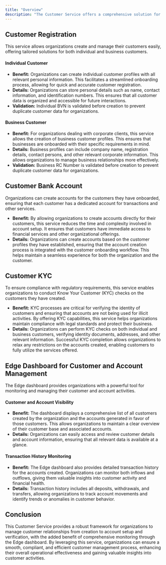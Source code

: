 ```yaml
---
title: "Overview"
description: "The Customer Service offers a comprehensive solution for organizations to efficiently manage their customer relationships. This service is designed to enhance the customer onboarding process, provide seamless account creation, and ensure compliance with regulatory requirements through Know Your Customer (KYC) procedures."
---
```


## Customer Registration

This service allows organizations create and manage their customers easily, offering tailored solutions for both individual and business customers.

#### Individual Customer

- **Benefit:** Organizations can create individual customer profiles with all relevant personal information. This facilitates a streamlined onboarding process, allowing for quick and accurate customer registration.
- **Details:** Organizations can store personal details such as name, contact information, and identification numbers. This ensures that all customer data is organized and accessible for future interactions.
- **Validation:** Individual BVN is validated before creation to prevent duplicate customer data for organizations.

#### Business Customer

- **Benefit:** For organizations dealing with corporate clients, this service allows the creation of business customer profiles. This ensures that businesses are onboarded with their specific requirements in mind.
- **Details:** Business profiles can include company name, registration details, contact persons, and other relevant corporate information. This allows organizations to manage business relationships more effectively.
- **Validation:** Business RC Number is validated before creation to prevent duplicate customer data for organizations.

## Customer Bank Account

Organizations can create accounts for the customers they have onboarded, ensuring that each customer has a dedicated account for transactions and other services.

- **Benefit:** By allowing organizations to create accounts directly for their customers, this service reduces the time and complexity involved in account setup. It ensures that customers have immediate access to financial services and other organizational offerings.
- **Details:** Organizations can create accounts based on the customer profiles they have established, ensuring that the account creation process is integrated with the customer onboarding workflow. This helps maintain a seamless experience for both the organization and the customer.

## Customer KYC

To ensure compliance with regulatory requirements, this service enables organizations to conduct Know Your Customer (KYC) checks on the customers they have created.

- **Benefit:** KYC processes are critical for verifying the identity of customers and ensuring that accounts are not being used for illicit activities. By offering KYC capabilities, this service helps organizations maintain compliance with legal standards and protect their business.
- **Details:** Organizations can perform KYC checks on both individual and business customers, verifying identity documents, addresses, and other relevant information. Successful KYC completion allows organizations to relax any restrictions on the accounts created, enabling customers to fully utilize the services offered.

## Edge Dashboard for Customer and Account Management

The Edge dashboard provides organizations with a powerful tool for monitoring and managing their customer and account activities.

#### Customer and Account Visibility

- **Benefit:** The dashboard displays a comprehensive list of all customers created by the organization and the accounts generated in favor of those customers. This allows organizations to maintain a clear overview of their customer base and associated accounts.
- **Details:** Organizations can easily access and review customer details and account information, ensuring that all relevant data is available at a glance.

#### Transaction History Monitoring

- **Benefit:** The Edge dashboard also provides detailed transaction history for the accounts created. Organizations can monitor both inflows and outflows, giving them valuable insights into customer activity and financial health.
- **Details:** Transaction history includes all deposits, withdrawals, and transfers, allowing organizations to track account movements and identify trends or anomalies in customer behavior.

## Conclusion

This Customer Service provides a robust framework for organizations to manage customer relationships from creation to account setup and verification, with the added benefit of comprehensive monitoring through the Edge dashboard. By leveraging this service, organizations can ensure a smooth, compliant, and efficient customer management process, enhancing their overall operational effectiveness and gaining valuable insights into customer activities.
